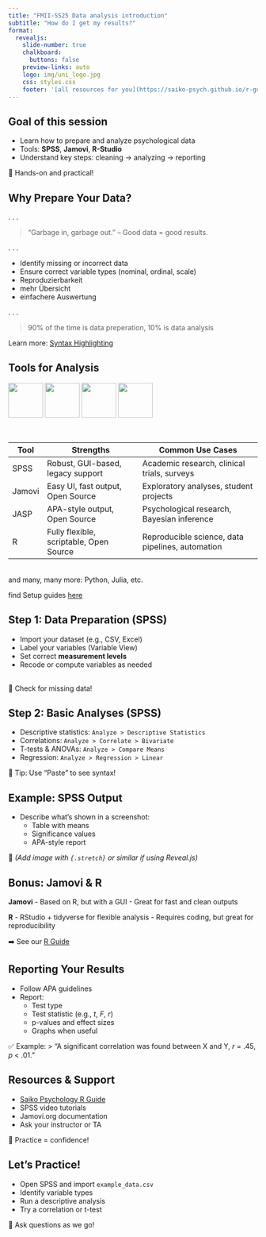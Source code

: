 ```yaml
---
title: "FMII-SS25 Data analysis introduction"
subtitle: "How do I get my results?"
format:
  revealjs: 
    slide-number: true
    chalkboard: 
      buttons: false
    preview-links: auto
    logo: img/uni_logo.jpg
    css: styles.css
    footer: '[all resources for you](https://saiko-psych.github.io/r-guide/)'
---
```



## **Goal of this session**

- Learn how to prepare and analyze psychological data
- Tools: **SPSS**, **Jamovi**, **R-Studio**
- Understand key steps: cleaning → analyzing → reporting

🧰 Hands-on and practical!


## Why Prepare Your Data?

. . .

> “Garbage in, garbage out.” – Good data = good results.

. . .

- Identify missing or incorrect data
- Ensure correct variable types (nominal, ordinal, scale)
- Reproduzierbarkeit
- mehr Übersicht
- einfachere Auswertung

. . . 

> 90% of the time is data preperation, 10% is data analysis


::: footer
Learn more: [Syntax Highlighting](https://{{< meta prerelease-subdomain >}}quarto.org/docs/output-formats/html-code.html#highlighting)
:::


## Tools for Analysis

![](img/spss_logo.png){.absolute top="0" left="550" width="70" height="70"}
![](img/Jamovi_logo.png){.absolute top="0" left="650" width="70" height="70"}
![](img/jasp_logo.svg){.absolute top="0" left="750" width="70" height="70"}
![](img/RStudio.svg){.absolute top="0" left="850" width="70" height="70"}

<br>
<div class="table-small">

| Tool   | Strengths                          | Common Use Cases                            |
|--------|------------------------------------|---------------------------------------------|
| SPSS   | Robust, GUI-based, legacy support  | Academic research, clinical trials, surveys |
| Jamovi | Easy UI, fast output, Open Source               | Exploratory analyses, student projects      |
| JASP   | APA-style output, Open Source  | Psychological research, Bayesian inference  |
| R      | Fully flexible, scriptable, Open Source          | Reproducible science, data pipelines, automation |

</div>
<br><span class="small-text"> and many, many more: Python, Julia, etc.

::: footer
find Setup guides [here]()
:::


## Step 1: Data Preparation (SPSS)

- Import your dataset (e.g., CSV, Excel)
- Label your variables (Variable View)
- Set correct **measurement levels**
- Recode or compute variables as needed

<br>
📌 Check for missing data!


## Step 2: Basic Analyses (SPSS)

- Descriptive statistics: `Analyze > Descriptive Statistics`
- Correlations: `Analyze > Correlate > Bivariate`
- T-tests & ANOVAs: `Analyze > Compare Means`
- Regression: `Analyze > Regression > Linear`

📝 Tip: Use "Paste" to see syntax!



## Example: SPSS Output

- Describe what's shown in a screenshot:
  - Table with means
  - Significance values
  - APA-style report

📸 *(Add image with `{.stretch}` or similar if using Reveal.js)*



## Bonus: Jamovi & R

**Jamovi**
- Based on R, but with a GUI
- Great for fast and clean outputs

**R**
- RStudio + tidyverse for flexible analysis
- Requires coding, but great for reproducibility

➡️ See our [R Guide](https://saiko-psych.github.io/r-guide/)


## Reporting Your Results

- Follow APA guidelines
- Report:
  - Test type
  - Test statistic (e.g., *t*, *F*, *r*)
  - p-values and effect sizes
  - Graphs when useful

✅ Example:
> "A significant correlation was found between X and Y, *r* = .45, *p* < .01."


## Resources & Support

- [Saiko Psychology R Guide](https://saiko-psych.github.io/r-guide/)
- SPSS video tutorials
- Jamovi.org documentation
- Ask your instructor or TA

🧠 Practice = confidence!



## Let's Practice!

- Open SPSS and import `example_data.csv`
- Identify variable types
- Run a descriptive analysis
- Try a correlation or t-test

💬 Ask questions as we go!
